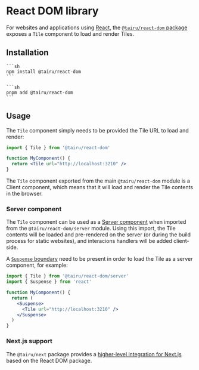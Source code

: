 
# React DOM library

For websites and applications using [React](https://react.dev/), the [`@tairu/react-dom` package](../api/react-dom/react-dom/index.md) exposes a `Tile` component to load and render Tiles.

## Installation

<Tabs groupId="package-manager">
  <TabItem value="npm" label="npm" default>
    
    ```sh
    npm install @tairu/react-dom
    ```

  </TabItem>
  <TabItem value="pnpm">
  
    ```sh
    pnpm add @tairu/react-dom
    ```
  
  </TabItem>
</Tabs>

## Usage

The `Tile` component simply needs to be provided the Tile URL to load and render:

```jsx
import { Tile } from '@tairu/react-dom'

function MyComponent() {
  return <Tile url="http://localhost:3210" />
}
```

The `Tile` component exported from the main `@tairu/react-dom` module is a Client component, which means that it will load and render the Tile contents in the browser.

### Server component

The `Tile` component can be used as a [Server component](https://react.dev/reference/rsc/server-components) when imported from the `@tairu/react-dom/server` module. Using this import, the Tile contents will be loaded and pre-rendered on the server (or during the build process for static websites), and interacions handlers will be added client-side.

A [`Suspense` boundary](https://react.dev/reference/react/Suspense) need to be present in order to load the Tile as a server component, for example:

```jsx
import { Tile } from '@tairu/react-dom/server'
import { Suspense } from 'react'

function MyComponent() {
  return (
    <Suspense>
      <Tile url="http://localhost:3210" />
    </Suspense>
  )
}
```

### Next.js support

The `@tairu/next` package provides a [higher-level integration for Next.js](../integrations/next.mdx) based on the React DOM package.